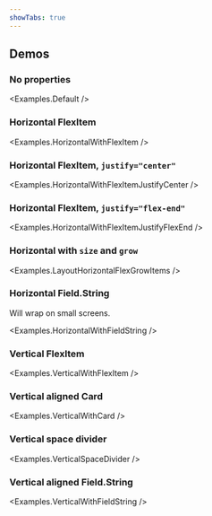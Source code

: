 ```yaml
---
showTabs: true
---
```



## Demos

### No properties

<Examples.Default />

### Horizontal FlexItem

<Examples.HorizontalWithFlexItem />

### Horizontal FlexItem, `justify="center"`

<Examples.HorizontalWithFlexItemJustifyCenter />

### Horizontal FlexItem, `justify="flex-end"`

<Examples.HorizontalWithFlexItemJustifyFlexEnd />

### Horizontal with `size` and `grow`

<Examples.LayoutHorizontalFlexGrowItems />

### Horizontal Field.String

Will wrap on small screens.

<Examples.HorizontalWithFieldString />

### Vertical FlexItem

<Examples.VerticalWithFlexItem />

### Vertical aligned Card

<Examples.VerticalWithCard />

### Vertical space divider

<Examples.VerticalSpaceDivider />

### Vertical aligned Field.String

<Examples.VerticalWithFieldString />
